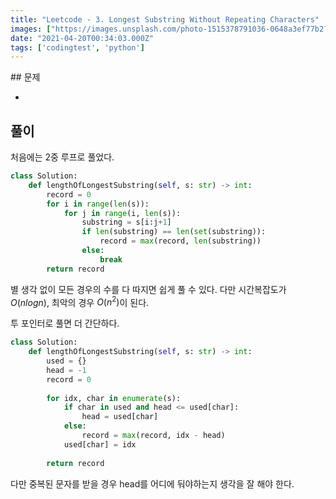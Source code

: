 ```yaml
---
title: "Leetcode - 3. Longest Substring Without Repeating Characters"
images: ["https://images.unsplash.com/photo-1515378791036-0648a3ef77b2?crop=entropy&cs=tinysrgb&fit=max&fm=jpg&ixid=MnwxMTc3M3wxfDF8YWxsfDF8fHx8fHwyfHwxNjE4ODc5MDg5&ixlib=rb-1.2.1&q=80&w=2000"]
date: "2021-04-20T00:34:03.000Z"
tags: ['codingtest', 'python']
---
```


<TOCInline toc={props.toc} asDisclosure />
## 문제

* [](https://leetcode.com/problems/longest-substring-without-repeating-characters/)

## 풀이

처음에는 2중 루프로 풀었다.

```python
class Solution:
    def lengthOfLongestSubstring(self, s: str) -> int:
        record = 0
        for i in range(len(s)):
            for j in range(i, len(s)):
                substring = s[i:j+1]
                if len(substring) == len(set(substring)):                                  
                    record = max(record, len(substring))
                else:
                    break
        return record
```

별 생각 없이 모든 경우의 수를 다 따지면 쉽게 풀 수 있다. 다만 시간복잡도가 $O(nlogn)$, 최악의 경우 $O(n^2)$이 된다.

투 포인터로 풀면 더 간단하다.

```python
class Solution:
    def lengthOfLongestSubstring(self, s: str) -> int:
        used = {}
        head = -1
        record = 0
        
        for idx, char in enumerate(s):
            if char in used and head <= used[char]:
                head = used[char]
            else:
                record = max(record, idx - head)
            used[char] = idx
            
        return record
```

다만 중복된 문자를 받을 경우 head를 어디에 둬야하는지 생각을 잘 해야 한다.
